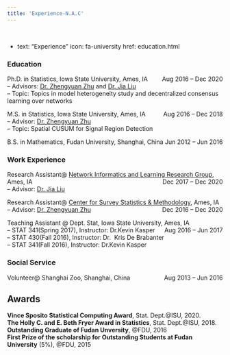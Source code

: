 ```yaml
---
title: 'Experience-N.A.C'
---
```

&nbsp;

 - text: "Experience"
      icon: fa-university
      href: education.html

### **Education**

Ph.D. in Statistics, Iowa State University, Ames, IA [Aug 2016 – Dec 2020]{style="float:right"}  
-- Advisors: [Dr. Zhengyuan Zhu](https://www.stat.iastate.edu/people/zhengyuan-zhu) and [Dr. Jia Liu](https://kevinliu-osu-ece.github.io)    
-- Topic: Topics in model heterogeneity study and decentralized consensus learning over networks   
   

M.S. in Statistics, Iowa State University, Ames, IA [Aug 2016 – Dec 2018]{style="float:right"}  
-- Advisor: [Dr. Zhengyuan Zhu](https://www.stat.iastate.edu/people/zhengyuan-zhu)  
-- Topic: Spatial CUSUM for Signal Region Detection

B.S. in Mathematics, Fudan University, Shanghai, China [Jun 2012 – Jun 2016]{style="float:right"} 

### **Work Experience**
Research Assistant@ [Network Informatics and Learning Research Group](https://kevinliu-osu-ece.github.io/group/index.html), Ames, IA [Dec 2017 – Dec 2020]{style="float:right"}  
-- Advisor: [Dr. Jia Liu](http://web.cs.iastate.edu/~jialiu/)

Research Assistant@ [Center for Survey Statistics & Methodology](https://www.cssm.iastate.edu), Ames, IA [Dec 2016 – Dec 2020]{style="float:right"}    
-- Advisor: [Dr. Zhengyuan Zhu](https://zhuz.public.iastate.edu)

Teaching Assistant @ Dept. Stat, Iowa State University, Ames, IA [Aug 2016 – Jun 2017]{style="float:right"}  
-- STAT 341(Spring 2017), Instructor: Dr.Kevin Kasper  
-- STAT 430(Fall 2016), Instructor: Dr. 
Kris De Brabanter  
-- STAT 341(Fall 2016), Instructor: Dr.Kevin Kasper 

### **Social Service**

Volunteer@ Shanghai Zoo, Shanghai, China [Aug 2013 – Jun 2016]{style="float:right"}  

## **Awards**

**Vince Sposito Statistical Computing Award**, Stat. Dept.@ISU, 2020.    
**The Holly C. and E. Beth Fryer Award in Statistics**, Stat. Dept.@ISU, 2018.    
**Outstanding Graduate of Fudan Unversity**, @FDU, 2016  
**First Prize of the scholarship for Outstanding Students at Fudan University** ($5\%$), @FDU, 2015      





